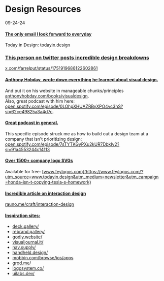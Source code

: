 # Design Resources

09-24-24

#### [The only email I look forward to everyday](#the-only-email-i-look-forward-to-everyday)

Today in Design: [todayin.design](https://www.todayin.design/)

### [This person on twitter posts incredible design breakdowns](#this-person-on-twitter-posts-incredible-design-breakdowns)

[x.com/farrelput/status/1751919686122602861](https://twitter.com/farrelput/status/1751919686122602861)

#### [Anthony Hobday, wrote down everything he learned about visual design.](#anthony-hobday-wrote-down-everything-he-learned-about-visual-design)

And put it on his website in manageable chunks/principles [anthonyhobday.com/books/visualdesign](https://anthonyhobday.com/books/visualdesign/).  
Also, great podcast with him here: [open.spotify.com/episode/0LOhpXHUAZRByXPO4vc3hS?si=62ce49825a3a4d7c](https://open.spotify.com/episode/0LOhpXHUAZRByXPO4vc3hS?si=62ce49825a3a4d7c).

#### [Great podcast in general.](#great-podcast-in-general)

This specific episode struck me as how to build out a design team at a company that isn't prioritizing design: [open.spotify.com/episode/7sTYTKGyPXu2kUR7DbkIv2?si=91a4553244c14113](https://open.spotify.com/episode/7sTYTKGyPXu2kUR7DbkIv2?si=91a4553244c14113)

#### [Over 1500+ company logo SVGs](#over-1500-company-logo-svgs)

Available for free: [www.feylogos.com](https://www.feylogos.com/?utm_source=www.todayin.design&utm_medium=newsletter&utm_campaign=honda-isn-t-copying-tesla-s-homework)

#### [Incredible article on interaction design](#incredible-article-on-interaction-design)

[rauno.me/craft/interaction-design](https://rauno.me/craft/interaction-design)

#### [Inspiration sites:](#inspiration-sites)

- [deck.gallery/](https://www.deck.gallery/)
- [rebrand.gallery/](https://www.rebrand.gallery/)
- [godly.website/](https://godly.website/)
- [visualjournal.it/](https://visualjournal.it/)
- [nav.supply/](https://nav.supply/)
- [handheld.design/](https://handheld.design/)
- [mobbin.com/browse/ios/apps](https://mobbin.com/browse/ios/apps)
- [grod.me/](https://www.grod.me/)
- [logosystem.co/](https://logosystem.co/)
- [uilabs.dev/](https://www.uilabs.dev/)
